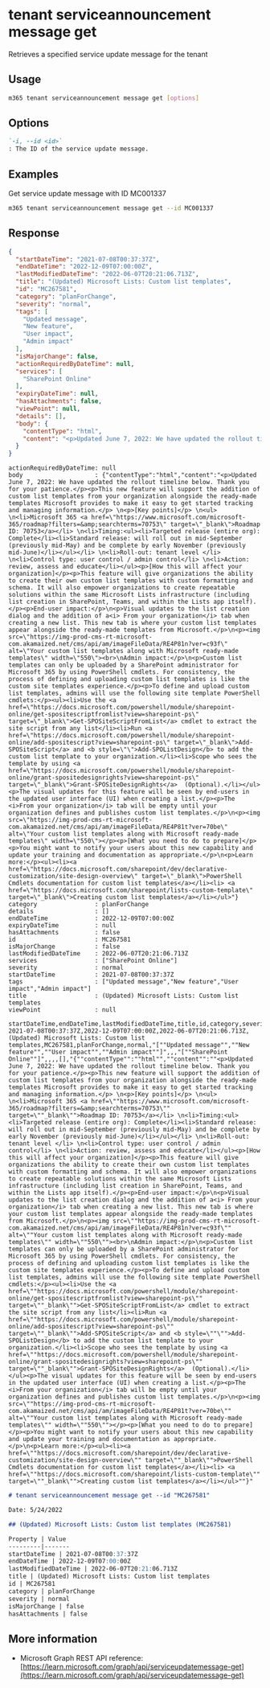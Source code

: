 
# tenant serviceannouncement message get

Retrieves a specified service update message for the tenant

## Usage

```sh
m365 tenant serviceannouncement message get [options]
```

## Options

```md definition-list
`-i, --id <id>`
: The ID of the service update message.
```

<Global />

## Examples

Get service update message with ID MC001337

```sh
m365 tenant serviceannouncement message get --id MC001337
```

## Response

<Tabs>
  <TabItem value="JSON">

  ```json
  {
    "startDateTime": "2021-07-08T00:37:37Z",
    "endDateTime": "2022-12-09T07:00:00Z",
    "lastModifiedDateTime": "2022-06-07T20:21:06.713Z",
    "title": "(Updated) Microsoft Lists: Custom list templates",
    "id": "MC267581",
    "category": "planForChange",
    "severity": "normal",
    "tags": [
      "Updated message",
      "New feature",
      "User impact",
      "Admin impact"
    ],
    "isMajorChange": false,
    "actionRequiredByDateTime": null,
    "services": [
      "SharePoint Online"
    ],
    "expiryDateTime": null,
    "hasAttachments": false,
    "viewPoint": null,
    "details": [],
    "body": {
      "contentType": "html",
      "content": "<p>Updated June 7, 2022: We have updated the rollout timeline below. Thank you for your patience.</p><p>This new feature will support the addition of custom list templates from your organization alongside the ready-made templates Microsoft provides to make it easy to get started tracking and managing information.</p> \\\n<p>[Key points]</p> \\\n<ul> \\\n<li>Microsoft 365 <a href=\"https://www.microsoft.com/microsoft-365/roadmap?filters=&amp;searchterms=70753\" target=\"_blank\">Roadmap ID: 70753</a></li> \\\n<li>Timing:<ul><li>Targeted release (entire org): Complete</li><li>Standard release: will roll out in mid-September (previously mid-May) and be complete by early November (previously mid-June)</li></ul></li> \\\n<li>Roll-out: tenant level </li> \\\n<li>Control type: user control / admin control</li> \\\n<li>Action: review, assess and educate</li></ul><p>[How this will affect your organization]</p><p>This feature will give organizations the ability to create their own custom list templates with custom formatting and schema. It will also empower organizations to create repeatable solutions within the same Microsoft Lists infrastructure (including list creation in SharePoint, Teams, and within the Lists app itself).</p><p>End-user impact:</p>\\\n<p>Visual updates to the list creation dialog and the addition of a<i> From your organization</i> tab when creating a new list. This new tab is where your custom list templates appear alongside the ready-made templates from Microsoft.</p>\\\n<p><img src=\"https://img-prod-cms-rt-microsoft-com.akamaized.net/cms/api/am/imageFileData/RE4P81n?ver=c93f\" alt=\"Your custom list templates along with Microsoft ready-made templates\" width=\"550\"><br>\\\nAdmin impact:</p>\\\n<p>Custom list templates can only be uploaded by a SharePoint administrator for Microsoft 365 by using PowerShell cmdlets. For consistency, the process of defining and uploading custom list templates is like the custom site templates experience.</p><p>To define and upload custom list templates, admins will use the following site template PowerShell cmdlets:</p><ul><li>Use the <a href=\"https://docs.microsoft.com/powershell/module/sharepoint-online/get-spositescriptfromlist?view=sharepoint-ps\" target=\"_blank\">Get-SPOSiteScriptFromList</a> cmdlet to extract the site script from any list</li><li>Run <a href=\"https://docs.microsoft.com/powershell/module/sharepoint-online/add-spositescript?view=sharepoint-ps\" target=\"_blank\">Add-SPOSiteScript</a> and <b style=\"\">Add-SPOListDesign</b> to add the custom list template to your organization.</li><li>Scope who sees the template by using <a href=\"https://docs.microsoft.com/powershell/module/sharepoint-online/grant-spositedesignrights?view=sharepoint-ps\" target=\"_blank\">Grant-SPOSiteDesignRights</a>  (Optional).</li></ul><p>The visual updates for this feature will be seen by end-users in the updated user interface (UI) when creating a list.</p><p>The <i>From your organization</i> tab will be empty until your organization defines and publishes custom list templates.</p>\\\n<p><img src=\"https://img-prod-cms-rt-microsoft-com.akamaized.net/cms/api/am/imageFileData/RE4P81t?ver=70be\" alt=\"Your custom list templates along with Microsoft ready-made templates\" width=\"550\"></p><p>[What you need to do to prepare]</p><p>You might want to notify your users about this new capability and update your training and documentation as appropriate.</p>\\\n<p>Learn more:</p><ul><li><a href=\"https://docs.microsoft.com/sharepoint/dev/declarative-customization/site-design-overview\" target=\"_blank\">PowerShell Cmdlets documentation for custom list templates</a></li><li> <a href=\"https://docs.microsoft.com/sharepoint/lists-custom-template\" target=\"_blank\">Creating custom list templates</a></li></ul>"
    }
  }
  ```

  </TabItem>
  <TabItem value="Text">

  ```text
  actionRequiredByDateTime: null
  body                    : {"contentType":"html","content":"<p>Updated June 7, 2022: We have updated the rollout timeline below. Thank you for your patience.</p><p>This new feature will support the addition of custom list templates from your organization alongside the ready-made templates Microsoft provides to make it easy to get started tracking and managing information.</p> \n<p>[Key points]</p> \n<ul> \n<li>Microsoft 365 <a href=\"https://www.microsoft.com/microsoft-365/roadmap?filters=&amp;searchterms=70753\" target=\"_blank\">Roadmap ID: 70753</a></li> \n<li>Timing:<ul><li>Targeted release (entire org): Complete</li><li>Standard release: will roll out in mid-September (previously mid-May) and be complete by early November (previously mid-June)</li></ul></li> \n<li>Roll-out: tenant level </li> \n<li>Control type: user control / admin control</li> \n<li>Action: review, assess and educate</li></ul><p>[How this will affect your organization]</p><p>This feature will give organizations the ability to create their own custom list templates with custom formatting and schema. It will also empower organizations to create repeatable solutions within the same Microsoft Lists infrastructure (including list creation in SharePoint, Teams, and within the Lists app itself).</p><p>End-user impact:</p>\n<p>Visual updates to the list creation dialog and the addition of a<i> From your organization</i> tab when creating a new list. This new tab is where your custom list templates appear alongside the ready-made templates from Microsoft.</p>\n<p><img src=\"https://img-prod-cms-rt-microsoft-com.akamaized.net/cms/api/am/imageFileData/RE4P81n?ver=c93f\" alt=\"Your custom list templates along with Microsoft ready-made templates\" width=\"550\"><br>\nAdmin impact:</p>\n<p>Custom list templates can only be uploaded by a SharePoint administrator for Microsoft 365 by using PowerShell cmdlets. For consistency, the process of defining and uploading custom list templates is like the custom site templates experience.</p><p>To define and upload custom list templates, admins will use the following site template PowerShell cmdlets:</p><ul><li>Use the <a href=\"https://docs.microsoft.com/powershell/module/sharepoint-online/get-spositescriptfromlist?view=sharepoint-ps\" target=\"_blank\">Get-SPOSiteScriptFromList</a> cmdlet to extract the site script from any list</li><li>Run <a href=\"https://docs.microsoft.com/powershell/module/sharepoint-online/add-spositescript?view=sharepoint-ps\" target=\"_blank\">Add-SPOSiteScript</a> and <b style=\"\">Add-SPOListDesign</b> to add the custom list template to your organization.</li><li>Scope who sees the template by using <a href=\"https://docs.microsoft.com/powershell/module/sharepoint-online/grant-spositedesignrights?view=sharepoint-ps\" target=\"_blank\">Grant-SPOSiteDesignRights</a>  (Optional).</li></ul><p>The visual updates for this feature will be seen by end-users in the updated user interface (UI) when creating a list.</p><p>The <i>From your organization</i> tab will be empty until your organization defines and publishes custom list templates.</p>\n<p><img src=\"https://img-prod-cms-rt-microsoft-com.akamaized.net/cms/api/am/imageFileData/RE4P81t?ver=70be\" alt=\"Your custom list templates along with Microsoft ready-made templates\" width=\"550\"></p><p>[What you need to do to prepare]</p><p>You might want to notify your users about this new capability and update your training and documentation as appropriate.</p>\n<p>Learn more:</p><ul><li><a href=\"https://docs.microsoft.com/sharepoint/dev/declarative-customization/site-design-overview\" target=\"_blank\">PowerShell Cmdlets documentation for custom list templates</a></li><li> <a href=\"https://docs.microsoft.com/sharepoint/lists-custom-template\" target=\"_blank\">Creating custom list templates</a></li></ul>"}
  category                : planForChange
  details                 : []
  endDateTime             : 2022-12-09T07:00:00Z
  expiryDateTime          : null
  hasAttachments          : false
  id                      : MC267581
  isMajorChange           : false
  lastModifiedDateTime    : 2022-06-07T20:21:06.713Z
  services                : ["SharePoint Online"]
  severity                : normal
  startDateTime           : 2021-07-08T00:37:37Z
  tags                    : ["Updated message","New feature","User impact","Admin impact"]
  title                   : (Updated) Microsoft Lists: Custom list templates
  viewPoint               : null
  ```

  </TabItem>
  <TabItem value="CSV">

  ```csv
  startDateTime,endDateTime,lastModifiedDateTime,title,id,category,severity,tags,isMajorChange,actionRequiredByDateTime,services,expiryDateTime,hasAttachments,viewPoint,details,body
  2021-07-08T00:37:37Z,2022-12-09T07:00:00Z,2022-06-07T20:21:06.713Z,(Updated) Microsoft Lists: Custom list templates,MC267581,planForChange,normal,"[""Updated message"",""New feature"",""User impact"",""Admin impact""]",,,"[""SharePoint Online""]",,,,[],"{""contentType"":""html"",""content"":""<p>Updated June 7, 2022: We have updated the rollout timeline below. Thank you for your patience.</p><p>This new feature will support the addition of custom list templates from your organization alongside the ready-made templates Microsoft provides to make it easy to get started tracking and managing information.</p> \n<p>[Key points]</p> \n<ul> \n<li>Microsoft 365 <a href=\""https://www.microsoft.com/microsoft-365/roadmap?filters=&amp;searchterms=70753\"" target=\""_blank\"">Roadmap ID: 70753</a></li> \n<li>Timing:<ul><li>Targeted release (entire org): Complete</li><li>Standard release: will roll out in mid-September (previously mid-May) and be complete by early November (previously mid-June)</li></ul></li> \n<li>Roll-out: tenant level </li> \n<li>Control type: user control / admin control</li> \n<li>Action: review, assess and educate</li></ul><p>[How this will affect your organization]</p><p>This feature will give organizations the ability to create their own custom list templates with custom formatting and schema. It will also empower organizations to create repeatable solutions within the same Microsoft Lists infrastructure (including list creation in SharePoint, Teams, and within the Lists app itself).</p><p>End-user impact:</p>\n<p>Visual updates to the list creation dialog and the addition of a<i> From your organization</i> tab when creating a new list. This new tab is where your custom list templates appear alongside the ready-made templates from Microsoft.</p>\n<p><img src=\""https://img-prod-cms-rt-microsoft-com.akamaized.net/cms/api/am/imageFileData/RE4P81n?ver=c93f\"" alt=\""Your custom list templates along with Microsoft ready-made templates\"" width=\""550\""><br>\nAdmin impact:</p>\n<p>Custom list templates can only be uploaded by a SharePoint administrator for Microsoft 365 by using PowerShell cmdlets. For consistency, the process of defining and uploading custom list templates is like the custom site templates experience.</p><p>To define and upload custom list templates, admins will use the following site template PowerShell cmdlets:</p><ul><li>Use the <a href=\""https://docs.microsoft.com/powershell/module/sharepoint-online/get-spositescriptfromlist?view=sharepoint-ps\"" target=\""_blank\"">Get-SPOSiteScriptFromList</a> cmdlet to extract the site script from any list</li><li>Run <a href=\""https://docs.microsoft.com/powershell/module/sharepoint-online/add-spositescript?view=sharepoint-ps\"" target=\""_blank\"">Add-SPOSiteScript</a> and <b style=\""\"">Add-SPOListDesign</b> to add the custom list template to your organization.</li><li>Scope who sees the template by using <a href=\""https://docs.microsoft.com/powershell/module/sharepoint-online/grant-spositedesignrights?view=sharepoint-ps\"" target=\""_blank\"">Grant-SPOSiteDesignRights</a>  (Optional).</li></ul><p>The visual updates for this feature will be seen by end-users in the updated user interface (UI) when creating a list.</p><p>The <i>From your organization</i> tab will be empty until your organization defines and publishes custom list templates.</p>\n<p><img src=\""https://img-prod-cms-rt-microsoft-com.akamaized.net/cms/api/am/imageFileData/RE4P81t?ver=70be\"" alt=\""Your custom list templates along with Microsoft ready-made templates\"" width=\""550\""></p><p>[What you need to do to prepare]</p><p>You might want to notify your users about this new capability and update your training and documentation as appropriate.</p>\n<p>Learn more:</p><ul><li><a href=\""https://docs.microsoft.com/sharepoint/dev/declarative-customization/site-design-overview\"" target=\""_blank\"">PowerShell Cmdlets documentation for custom list templates</a></li><li> <a href=\""https://docs.microsoft.com/sharepoint/lists-custom-template\"" target=\""_blank\"">Creating custom list templates</a></li></ul>""}"
  ```

  </TabItem>
  <TabItem value="Markdown">

  ```md
  # tenant serviceannouncement message get --id "MC267581"

  Date: 5/24/2022

  ## (Updated) Microsoft Lists: Custom list templates (MC267581)

  Property | Value
  ---------|-------
  startDateTime | 2021-07-08T00:37:37Z
  endDateTime | 2022-12-09T07:00:00Z
  lastModifiedDateTime | 2022-06-07T20:21:06.713Z
  title | (Updated) Microsoft Lists: Custom list templates
  id | MC267581
  category | planForChange
  severity | normal
  isMajorChange | false
  hasAttachments | false
  ```

  </TabItem>
</Tabs>

## More information

- Microsoft Graph REST API reference: [https://learn.microsoft.com/graph/api/serviceupdatemessage-get](https://learn.microsoft.com/graph/api/serviceupdatemessage-get)

